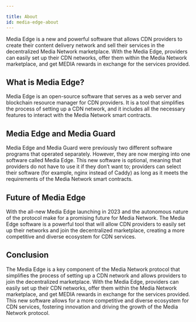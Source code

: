 ```yaml
---

title: About
id: media-edge-about
---
```


Media Edge is a new and powerful software that allows CDN providers to create their content delivery network and sell their services in the decentralized Media Network marketplace. With the Media Edge, providers can easily set up their CDN networks, offer them within the Media Network marketplace, and get MEDIA rewards in exchange for the services provided. 

## What is Media Edge?

Media Edge is an open-source software that serves as a web server and blockchain resource manager for CDN providers. It is a tool that simplifies the process of setting up a CDN network, and it includes all the necessary features to interact with the Media Network smart contracts.

## Media Edge and Media Guard

Media Edge and Media Guard were previously two different software programs that operated separately. However, they are now merging into one software called Media Edge. This new software is optional, meaning that providers do not have to use it if they don’t want to; providers can select their software (for example, nginx instead of Caddy) as long as it meets the requirements of the Media Network smart contracts. 

## Future of Media Edge

With the all-new Media Edge launching in 2023 and the autonomous nature of the protocol make for a promising future for Media Network. The Media Edge software is a powerful tool that will allow CDN providers to easily set up their networks and join the decentralized marketplace, creating a more competitive and diverse ecosystem for CDN services.

## Conclusion

The Media Edge is a key component of the Media Network protocol that simplifies the process of setting up a CDN network and allows providers to join the decentralized marketplace. With the Media Edge, providers can easily set up their CDN networks, offer them within the Media Network marketplace, and get MEDIA rewards in exchange for the services provided. This new software allows for a more competitive and diverse ecosystem for CDN services, fostering innovation and driving the growth of the Media Network protocol.



